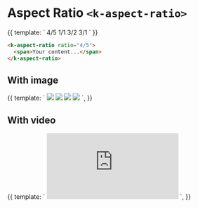 

<Meta
  title="UI | Layout / Aspect Ratio"
  component={AspectRatio}
  decorators={[Padding]}
/>

# Aspect Ratio `<k-aspect-ratio>`

<Preview>
  <Story name="Example">
    {{
      template: `
        <k-grid gutter="medium">
          <k-column width="1/4">
            <k-aspect-ratio ratio="4/5">
              <span class="flex items-center justify-center bg-pattern text-white">4/5</span>
            </k-aspect-ratio>
          </k-column>
          <k-column width="1/4">
            <k-aspect-ratio>
              <span class="flex items-center justify-center bg-pattern text-white">1/1</span>
            </k-aspect-ratio>
          </k-column>
          <k-column width="1/4">
            <k-aspect-ratio ratio="3/2">
              <span class="flex items-center justify-center bg-pattern text-white">3/2</span>
            </k-aspect-ratio>
          </k-column>
          <k-column width="1/4">
            <k-aspect-ratio ratio="3/1">
              <span class="flex items-center justify-center bg-pattern text-white">3/1</span>
            </k-aspect-ratio>
          </k-column>
        </k-grid>
      `
    }}
  </Story>
</Preview>

```html
<k-aspect-ratio ratio="4/5">
  <span>Your content...</span>
</k-aspect-ratio>
```

<Props of={AspectRatio} />


## With image

<Preview>
  <Story name="Image">
    {{
      template: `
        <k-grid gutter="medium">
          <k-column width="1/4">
            <k-aspect-ratio ratio="4/5">
              <img src="https://source.unsplash.com/user/erondu/1600x900" class="object-cover">
            </k-aspect-ratio>
          </k-column>
          <k-column width="1/4">
            <k-aspect-ratio>
              <img src="https://source.unsplash.com/user/erondu/1600x900" class="object-cover">
            </k-aspect-ratio>
          </k-column>
          <k-column width="1/4">
            <k-aspect-ratio ratio="3/2">
              <img src="https://source.unsplash.com/user/erondu/1600x900" class="object-cover">
            </k-aspect-ratio>
          </k-column>
          <k-column width="1/4">
            <k-aspect-ratio ratio="3/1">
              <img src="https://source.unsplash.com/user/erondu/1600x900" class="object-cover">
            </k-aspect-ratio>
          </k-column>
        </k-grid>
      `,
    }}
  </Story>
</Preview>

## With video

<Preview>
  <Story name="Video">
    {{
      template: `
        <k-aspect-ratio ratio="16/9" class="bg-pattern">
          <iframe src="https://www.youtube.com/embed/vWGquxvqI_Y" frameborder="0" allow="accelerometer; autoplay; encrypted-media; gyroscope; picture-in-picture" allowfullscreen></iframe>
        </k-aspect-ratio>
      `,
    }}
  </Story>
</Preview>

